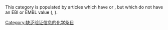 {{hidden category}}
{{polluted category}}
This category is populated by articles which have {{tl|Chembox}} or {{tl|Infobox drug}},  but which do not have an EBI or EMBL value ({{para|ChEBI}}, {{para|ChEMBL}}).[[Category:缺乏验证信息的化学条目|Category:缺乏验证信息的化学条目]]